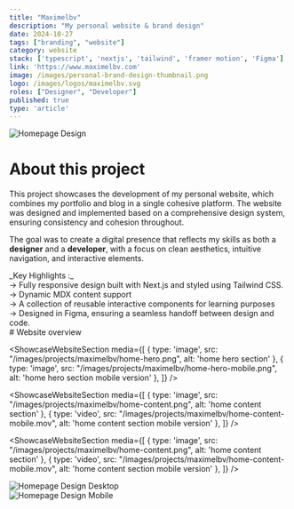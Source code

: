 ```yaml
---
title: "Maximelbv"
description: "My personal website & brand design"
date: 2024-10-27
tags: ["branding", "website"]
category: website
stack: ['typescript', 'nextjs', 'tailwind', 'framer motion', 'Figma']
link: 'https://www.maximelbv.com'
image: /images/personal-brand-design-thumbnail.png
logo: /images/logos/maximelbv.svg
roles: ["Designer", "Developer"]
published: true
type: 'article'
---
```


<div className="relative default-layout aspect-video sm:rounded-lg overflow-hidden">
  <Image
    src="/images/projects/maximelbv/1.png"
    alt="Homepage Design"
    fill
  />
</div>

<div className="px-[20px] pb-0">

# About this project

This project showcases the development of my personal website, 
which combines my portfolio and blog in a single cohesive platform.
The website was designed and implemented based on a 
comprehensive design system, ensuring consistency and cohesion throughout.

<SpacerS />

The goal was to create 
a digital presence that reflects my skills as both a **designer** and a **developer**, with 
a focus on clean aesthetics, intuitive navigation, and interactive elements.
</div>

<SpacerS />

<div className="px-[20px]">
  <span className='!underline bg-highlighted p-[7px] rounded-sm'>_Key Highlights :_</span><br />
  &rarr; Fully responsive design built with Next.js and styled using Tailwind CSS.<br />
  &rarr; Dynamic MDX content support <br />
  &rarr; A collection of reusable interactive components for learning purposes<br />
  &rarr; Designed in Figma, ensuring a seamless handoff between design and code.<br />
</div>

<div className="px-[20px]">
# Website overview
</div>

<ShowcaseWebsiteSection media={[
  {
    type: 'image',
    src: "/images/projects/maximelbv/home-hero.png",
    alt: 'home hero section'
  }, 
  {
    type: 'image',
    src: "/images/projects/maximelbv/home-hero-mobile.png",
    alt: 'home hero section mobile version'
  }, 
]} />

<ShowcaseWebsiteSection media={[
  {
    type: 'image',
    src: "/images/projects/maximelbv/home-content.png",
    alt: 'home content section'
  }, 
  {
    type: 'video',
    src: "/images/projects/maximelbv/home-content-mobile.mov",
    alt: 'home content section mobile version'
  }, 
]} />



<ShowcaseWebsiteSection media={[
  {
    type: 'image',
    src: "/images/projects/maximelbv/home-content.png",
    alt: 'home content section'
  }, 
  {
    type: 'video',
    src: "/images/projects/maximelbv/home-content-mobile.mov",
    alt: 'home content section mobile version'
  }, 
]} />

<div className="bg-highlighted default-layout flex gap-4">
  <div className="relative w-1/2" style={{ aspectRatio: '16 / 9' }}>
    <Image
      src="/images/projects/maximelbv/home-hero.png"
      alt="Homepage Design Desktop"
      fill
      style={{ objectFit: 'cover' }}
    />
  </div>
  <div className="relative w-1/2" style={{ aspectRatio: '16 / 9' }}>
    <Image
      src="/images/projects/maximelbv/home-hero-mobile.png"
      alt="Homepage Design Mobile"
      fill
      style={{ objectFit: 'cover' }}
    />
  </div>
</div>


